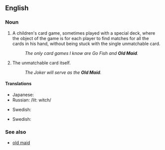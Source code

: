 {{also|old maid}}
==English==

===Noun===
{{en-noun|sg=[[old|Old]] [[maid|Maid]]|-}}

# A children's card game, sometimes played with a special deck, where the object of the game is for each player to find matches for all the cards in his hand, without being stuck with the single unmatchable card.
#: ''The only card games I know are Go Fish and '''Old Maid'''.''
# The unmatchable card itself.
#: ''The Joker will serve as the '''Old Maid'''.''

====Translations====
{{trans-top|card game}}
* Japanese: {{t-|ja|ババ抜き|tr=babanuki|sc=Jpan}}
* Russian: {{t+|ru|ведьма|f|sc=Cyrl|tr=véd'ma}} /lit: witch/
{{trans-mid}}
* Swedish: {{t-|sv|Svarte Petter}}
{{trans-bottom}}
{{trans-top|card}}
* Swedish: {{t-|sv|Svarte Petter}}
{{trans-mid}}
{{trans-bottom}}

===See also===
* [[old maid]]